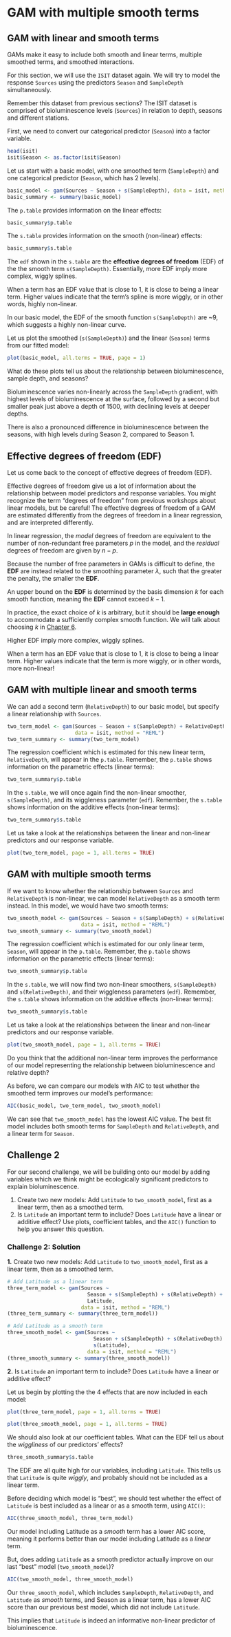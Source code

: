 # GAM with multiple smooth terms 

## GAM with linear and smooth terms

GAMs make it easy to include both smooth and linear terms, multiple
smoothed terms, and smoothed interactions. 

For this section, we will use the `ISIT` dataset again. We will try to model the response `Sources` using the predictors `Season` and `SampleDepth` simultaneously.

:::puzzle
Remember this dataset from previous sections? The ISIT dataset is comprised of bioluminescence levels (`Sources`) in relation to depth, seasons and different stations.
:::

First, we need to convert our categorical predictor (`Season`) into a factor variable.

```r
head(isit)
isit$Season <- as.factor(isit$Season)
```

Let us start with a basic model, with one smoothed term (`SampleDepth`) and one categorical predictor (`Season`, which has 2 levels).

```r
basic_model <- gam(Sources ~ Season + s(SampleDepth), data = isit, method = "REML")
basic_summary <- summary(basic_model)
```

The `p.table` provides information on the linear effects: 

```r
basic_summary$p.table
```

The `s.table` provides information on the smooth (non-linear) effects:

```r
basic_summary$s.table
```

:::explanation
The `edf` shown in the `s.table` are the **effective degrees of freedom** (EDF) of the the smooth term `s(SampleDepth)`. Essentially, more EDF imply more complex, wiggly splines.

When a term has an EDF value that is close to 1, it is close to being a linear term. Higher values indicate that the term's spline is more wiggly, or in other words, highly non-linear.
:::

In our basic model, the EDF of the smooth function `s(SampleDepth)` are ~9, which suggests a highly non-linear curve.

Let us plot the smoothed (`s(SampleDepth)`) and the linear (`Season`) terms from our fitted model:

```r
plot(basic_model, all.terms = TRUE, page = 1)
```

:::puzzle
What do these plots tell us about the relationship between bioluminescence, sample depth, and seasons?
:::

Bioluminescence varies non-linearly across the `SampleDepth` gradient, with highest levels of bioluminescence at the surface, followed by a second but smaller peak just above a depth of 1500, with declining levels at deeper depths.

There is also a pronounced difference in bioluminescence between the seasons, with high levels during Season 2, compared to Season 1.

## Effective degrees of freedom (EDF) {#edf}

Let us come back to the concept of effective degrees of freedom (EDF).

Effective degrees of freedom give us a lot of information about the relationship between model predictors and response variables. You might recognize the term "degrees of freedom" from previous workshops about linear models, but be careful! The effective degrees of freedom of a GAM are estimated differently from the degrees of freedom in a linear regression, and are interpreted differently.

In linear regression, the *model* degrees of freedom are equivalent to the number of non-redundant free parameters $p$ in the model, and the *residual* degrees of freedom are given by $n-p$.

Because the number of free parameters in GAMs is difficult to define, the **EDF** are instead related to the smoothing parameter $\lambda$, such that the greater the penalty, the smaller the **EDF**.

An upper bound on the **EDF** is determined by the basis dimension $k$ for each smooth function, meaning the **EDF** cannot exceed $k-1$. 

In practice, the exact choice of $k$ is arbitrary, but it should be **large enough** to accommodate a sufficiently complex smooth function. We will talk about choosing $k$ in [Chapter 6](#model-checking).

:::explanation
Higher EDF imply more complex, wiggly splines.

When a term has an EDF value that is close to 1, it is close to being a linear term. Higher values indicate that the term is more wiggly, or in other words, more non-linear!
:::

## GAM with multiple linear and smooth terms

We can add a second term (`RelativeDepth`) to our basic model, but specify a linear relationship with `Sources`.

```r
two_term_model <- gam(Sources ~ Season + s(SampleDepth) + RelativeDepth, 
                      data = isit, method = "REML")
two_term_summary <- summary(two_term_model)
```

The regression coefficient which is estimated for this new linear term, `RelativeDepth`, will appear in the `p.table`. Remember, the `p.table` shows information on the parametric effects (linear terms):

```r
two_term_summary$p.table
```

In the `s.table`, we will once again find the non-linear smoother, `s(SampleDepth)`, and its wiggleness
parameter (`edf`). Remember, the `s.table` shows information on the additive effects (non-linear terms):

```r
two_term_summary$s.table
```

Let us take a look at the relationships between the linear and non-linear predictors and our response variable.

```r
plot(two_term_model, page = 1, all.terms = TRUE)
```

## GAM with multiple smooth terms

If we want to know whether the relationship between `Sources` and `RelativeDepth` is
non-linear, we can model `RelativeDepth` as a smooth term instead. In this model, we would have two smooth terms:

```r
two_smooth_model <- gam(Sources ~ Season + s(SampleDepth) + s(RelativeDepth), 
                        data = isit, method = "REML")
two_smooth_summary <- summary(two_smooth_model)
```

The regression coefficient which is estimated for our only linear term, `Season`, will appear in the `p.table`. Remember, the `p.table` shows information on the parametric effects (linear terms):

```r
two_smooth_summary$p.table
```

In the `s.table`, we will now find two non-linear smoothers, `s(SampleDepth)` and `s(RelativeDepth)`, and their wiggleness parameters (`edf`). Remember, the `s.table` shows information on the additive effects (non-linear terms):

```r
two_smooth_summary$s.table
```

Let us take a look at the relationships between the linear and non-linear predictors and our response variable. 

```r
plot(two_smooth_model, page = 1, all.terms = TRUE)
```

:::puzzle
Do you think that the additional non-linear term improves the performance of our model representing the relationship between bioluminescence and relative depth?
:::

As before, we can compare our models with AIC to test whether the smoothed term improves our model's performance:

```r
AIC(basic_model, two_term_model, two_smooth_model)
```

We can see that `two_smooth_model` has the lowest AIC value. The best fit model includes both smooth terms for `SampleDepth` and `RelativeDepth`, and a linear term for `Season`.

## Challenge 2

For our second challenge, we will be building onto our model by adding variables which we think might be ecologically significant predictors to explain bioluminescence. 

1. Create two new models: Add `Latitude` to `two_smooth_model`, first as a linear term, then as a smoothed term.
2. Is `Latitude` an important term to include? Does `Latitude` have a linear or additive effect? Use plots, coefficient tables, and the `AIC()` function to help you answer this question.

### Challenge 2: Solution

__1.__ Create two new models: Add `Latitude` to `two_smooth_model`, first as a linear term, then as a smoothed term.

```r
# Add Latitude as a linear term
three_term_model <- gam(Sources ~ 
                          Season + s(SampleDepth) + s(RelativeDepth) + 
                          Latitude, 
                        data = isit, method = "REML")
(three_term_summary <- summary(three_term_model))
```

```r
# Add Latitude as a smooth term
three_smooth_model <- gam(Sources ~ 
                            Season + s(SampleDepth) + s(RelativeDepth) + 
                            s(Latitude),
                          data = isit, method = "REML")
(three_smooth_summary <- summary(three_smooth_model))
```

__2.__ Is `Latitude` an important term to include? Does `Latitude` have a linear or additive effect?

Let us begin by plotting the the 4 effects that are now included in each model:

```r
plot(three_term_model, page = 1, all.terms = TRUE)
```

```r
plot(three_smooth_model, page = 1, all.terms = TRUE)
```

We should also look at our coefficient tables. What can the EDF tell us about the _wiggliness_ of our predictors' effects?

```r
three_smooth_summary$s.table
```

The EDF are all quite high for our variables, including `Latitude`. This tells us that `Latitude` is quite _wiggly_, and probably should not be included as a linear term.

Before deciding which model is "best", we should test whether the effect of `Latitude` is best included as a linear or as a smooth term, using `AIC()`:

```r
AIC(three_smooth_model, three_term_model)
```

Our model including Latitude as a _smooth_ term has a lower AIC score, meaning it performs better than our model including Latitude as a _linear_ term. 

But, does adding `Latitude` as a smooth predictor actually improve on our last "best" model (`two_smooth_model`)?

```r
AIC(two_smooth_model, three_smooth_model)
```

Our `three_smooth_model`, which includes `SampleDepth`, `RelativeDepth`, and `Latitude` as _smooth_ terms, and Season as a linear term, has a lower AIC score than our previous best model, which did not include `Latitude`. 

This implies that `Latitude` is indeed an informative non-linear predictor of bioluminescence.